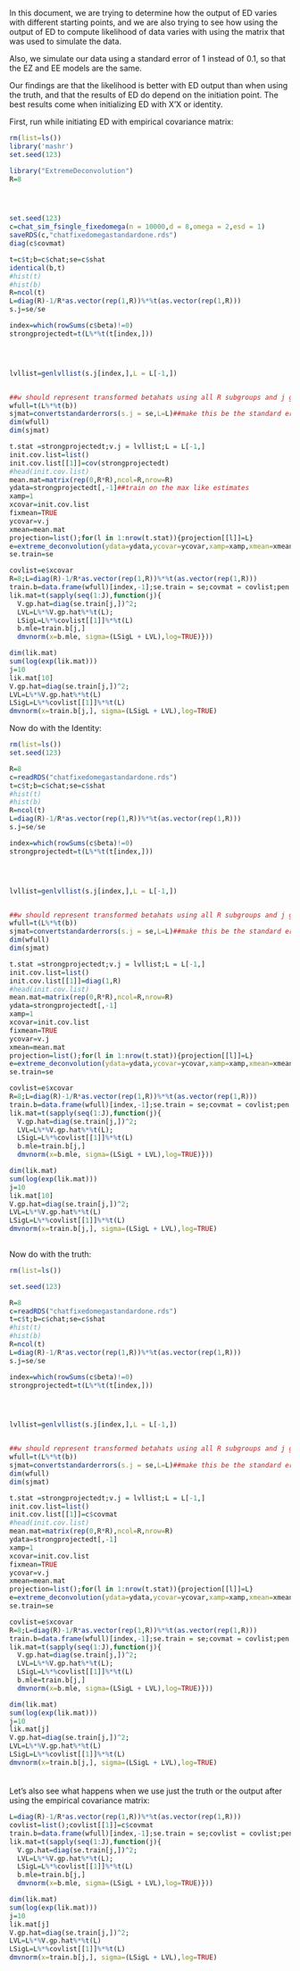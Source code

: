 In this document, we are trying to determine how the output of ED varies with different starting points, and we are also trying to see how using the output of ED to compute likelihood of data varies with using the matrix that was used to simulate the data. 

Also, we simulate our data using a standard error of 1 instead of 0.1, so that the EZ and EE models are the same.

Our findings are that the likelihood is better with ED output than when using the truth, and that the results of ED do depend on the initiation point. The best results come when initializing ED with X'X or identity.

First, run while initiating ED with empirical covariance matrix:

```r
rm(list=ls())
library('mashr')
set.seed(123)

library("ExtremeDeconvolution")
R=8




set.seed(123)
c=chat_sim_fsingle_fixedomega(n = 10000,d = 8,omega = 2,esd = 1)
saveRDS(c,"chatfixedomegastandardone.rds")
diag(c$covmat)

t=c$t;b=c$chat;se=c$shat
identical(b,t)
#hist(t)
#hist(b)
R=ncol(t)
L=diag(R)-1/R*as.vector(rep(1,R))%*%t(as.vector(rep(1,R)))
s.j=se/se

index=which(rowSums(c$beta)!=0)
strongprojectedt=t(L%*%t(t[index,]))




lvllist=genlvllist(s.j[index,],L = L[-1,])


##w should represent transformed betahats using all R subgroups and j genes
wfull=t(L%*%t(b))
sjmat=convertstandarderrors(s.j = se,L=L)##make this be the standard errors of all, it is the sqrt of the diagonal of LVL' for each j. Recall here L is still RxR so we can have the full set of deviations and thier standard errors to choose grid
dim(wfull)
dim(sjmat)

t.stat =strongprojectedt;v.j = lvllist;L = L[-1,]
init.cov.list=list()
init.cov.list[[1]]=cov(strongprojectedt)
#head(init.cov.list)
mean.mat=matrix(rep(0,R*R),ncol=R,nrow=R)  
ydata=strongprojectedt[,-1]##train on the max like estimates
xamp=1
xcovar=init.cov.list
fixmean=TRUE     
ycovar=v.j     
xmean=mean.mat   
projection=list();for(l in 1:nrow(t.stat)){projection[[l]]=L}
e=extreme_deconvolution(ydata=ydata,ycovar=ycovar,xamp=xamp,xmean=xmean,xcovar=init.cov.list,fixmean=T,projection=projection)
se.train=se

covlist=e$xcovar
R=8;L=diag(R)-1/R*as.vector(rep(1,R))%*%t(as.vector(rep(1,R)))
train.b=data.frame(wfull)[index,-1];se.train = se;covmat = covlist;pen = 1;L = L[-1,];J=nrow(train.b)
lik.mat=t(sapply(seq(1:J),function(j){
  V.gp.hat=diag(se.train[j,])^2;
  LVL=L%*%V.gp.hat%*%t(L);
  LSigL=L%*%covlist[[1]]%*%t(L)
  b.mle=train.b[j,]
  dmvnorm(x=b.mle, sigma=(LSigL + LVL),log=TRUE)}))

dim(lik.mat)
sum(log(exp(lik.mat)))
j=10
lik.mat[10]
V.gp.hat=diag(se.train[j,])^2;
LVL=L%*%V.gp.hat%*%t(L)
LSigL=L%*%covlist[[1]]%*%t(L)
dmvnorm(x=train.b[j,], sigma=(LSigL + LVL),log=TRUE)

```

Now do with the Identity:

```r
rm(list=ls())
set.seed(123)

R=8
c=readRDS("chatfixedomegastandardone.rds")
t=c$t;b=c$chat;se=c$shat
#hist(t)
#hist(b)
R=ncol(t)
L=diag(R)-1/R*as.vector(rep(1,R))%*%t(as.vector(rep(1,R)))
s.j=se/se

index=which(rowSums(c$beta)!=0)
strongprojectedt=t(L%*%t(t[index,]))




lvllist=genlvllist(s.j[index,],L = L[-1,])


##w should represent transformed betahats using all R subgroups and j genes
wfull=t(L%*%t(b))
sjmat=convertstandarderrors(s.j = se,L=L)##make this be the standard errors of all, it is the sqrt of the diagonal of LVL' for each j. Recall here L is still RxR so we can have the full set of deviations and thier standard errors to choose grid
dim(wfull)
dim(sjmat)

t.stat =strongprojectedt;v.j = lvllist;L = L[-1,]
init.cov.list=list()
init.cov.list[[1]]=diag(1,R)
#head(init.cov.list)
mean.mat=matrix(rep(0,R*R),ncol=R,nrow=R)  
ydata=strongprojectedt[,-1]
xamp=1
xcovar=init.cov.list
fixmean=TRUE     
ycovar=v.j     
xmean=mean.mat   
projection=list();for(l in 1:nrow(t.stat)){projection[[l]]=L}
e=extreme_deconvolution(ydata=ydata,ycovar=ycovar,xamp=xamp,xmean=xmean,xcovar=init.cov.list,fixmean=T,projection=projection)
se.train=se

covlist=e$xcovar
R=8;L=diag(R)-1/R*as.vector(rep(1,R))%*%t(as.vector(rep(1,R)))
train.b=data.frame(wfull)[index,-1];se.train = se;covmat = covlist;pen = 1;L = L[-1,];J=nrow(train.b)
lik.mat=t(sapply(seq(1:J),function(j){
  V.gp.hat=diag(se.train[j,])^2;
  LVL=L%*%V.gp.hat%*%t(L);
  LSigL=L%*%covlist[[1]]%*%t(L)
  b.mle=train.b[j,]
  dmvnorm(x=b.mle, sigma=(LSigL + LVL),log=TRUE)}))

dim(lik.mat)
sum(log(exp(lik.mat)))
j=10
lik.mat[10]
V.gp.hat=diag(se.train[j,])^2;
LVL=L%*%V.gp.hat%*%t(L)
LSigL=L%*%covlist[[1]]%*%t(L)
dmvnorm(x=train.b[j,], sigma=(LSigL + LVL),log=TRUE)
  
```

Now do with the truth:


```r
rm(list=ls())

set.seed(123)

R=8
c=readRDS("chatfixedomegastandardone.rds")
t=c$t;b=c$chat;se=c$shat
#hist(t)
#hist(b)
R=ncol(t)
L=diag(R)-1/R*as.vector(rep(1,R))%*%t(as.vector(rep(1,R)))
s.j=se/se

index=which(rowSums(c$beta)!=0)
strongprojectedt=t(L%*%t(t[index,]))




lvllist=genlvllist(s.j[index,],L = L[-1,])


##w should represent transformed betahats using all R subgroups and j genes
wfull=t(L%*%t(b))
sjmat=convertstandarderrors(s.j = se,L=L)##make this be the standard errors of all, it is the sqrt of the diagonal of LVL' for each j. Recall here L is still RxR so we can have the full set of deviations and thier standard errors to choose grid
dim(wfull)
dim(sjmat)

t.stat =strongprojectedt;v.j = lvllist;L = L[-1,]
init.cov.list=list()
init.cov.list[[1]]=c$covmat
#head(init.cov.list)
mean.mat=matrix(rep(0,R*R),ncol=R,nrow=R)  
ydata=strongprojectedt[,-1]
xamp=1
xcovar=init.cov.list
fixmean=TRUE     
ycovar=v.j     
xmean=mean.mat   
projection=list();for(l in 1:nrow(t.stat)){projection[[l]]=L}
e=extreme_deconvolution(ydata=ydata,ycovar=ycovar,xamp=xamp,xmean=xmean,xcovar=init.cov.list,fixmean=T,projection=projection)
se.train=se

covlist=e$xcovar
R=8;L=diag(R)-1/R*as.vector(rep(1,R))%*%t(as.vector(rep(1,R)))
train.b=data.frame(wfull)[index,-1];se.train = se;covmat = covlist;pen = 1;L = L[-1,];J=nrow(train.b)
lik.mat=t(sapply(seq(1:J),function(j){
  V.gp.hat=diag(se.train[j,])^2;
  LVL=L%*%V.gp.hat%*%t(L);
  LSigL=L%*%covlist[[1]]%*%t(L)
  b.mle=train.b[j,]
  dmvnorm(x=b.mle, sigma=(LSigL + LVL),log=TRUE)}))

dim(lik.mat)
sum(log(exp(lik.mat)))
j=10
lik.mat[j]
V.gp.hat=diag(se.train[j,])^2;
LVL=L%*%V.gp.hat%*%t(L)
LSigL=L%*%covlist[[1]]%*%t(L)
dmvnorm(x=train.b[j,], sigma=(LSigL + LVL),log=TRUE)
  
```

####


Let's also see what happens when we use just the truth or the output after using the empirical covariance matrix:

```r
L=diag(R)-1/R*as.vector(rep(1,R))%*%t(as.vector(rep(1,R)))
covlist=list();covlist[[1]]=c$covmat
train.b=data.frame(wfull)[index,-1];se.train = se;covlist = covlist;pen = 1;L = L[-1,];J=nrow(train.b)
lik.mat=t(sapply(seq(1:J),function(j){
  V.gp.hat=diag(se.train[j,])^2;
  LVL=L%*%V.gp.hat%*%t(L);
  LSigL=L%*%covlist[[1]]%*%t(L)
  b.mle=train.b[j,]
  dmvnorm(x=b.mle, sigma=(LSigL + LVL),log=TRUE)}))

dim(lik.mat)
sum(log(exp(lik.mat)))
j=10
lik.mat[j]
V.gp.hat=diag(se.train[j,])^2;
LVL=L%*%V.gp.hat%*%t(L)
LSigL=L%*%covlist[[1]]%*%t(L)
dmvnorm(x=train.b[j,], sigma=(LSigL + LVL),log=TRUE)
```
